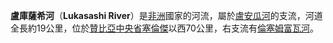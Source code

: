 {{unreferenced|time=2013-04-20T08:31:50+00:00}}
'''盧庫薩希河'''（'''Lukasashi River'''）是[[非洲|非洲]]國家的河流，屬於[[盧安瓜河|盧安瓜河]]的支流，河道全長約19公里，位於[[贊比亞|贊比亞]][[中央省_(贊比亞)|中央省]][[塞倫傑|塞倫傑]]以西70公里，右支流有[[倫塞姆富瓦河|倫塞姆富瓦河]]。

{{coord|12|58|S|30|46|E|display=title|region:ZM_type:river_source:dewiki}}

{{贊比亞河流}}
{{DEFAULTSORT:Lukasashi}}

{{Zambia-stub}}